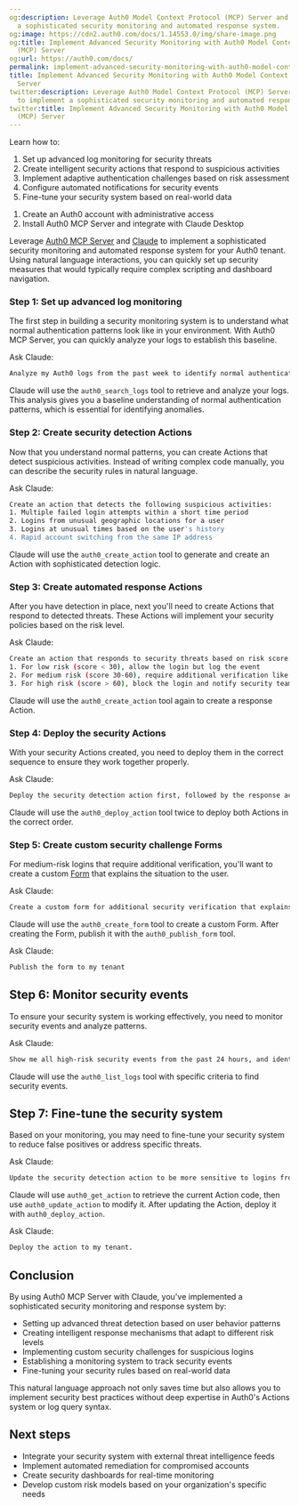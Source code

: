 ```yaml
---
og:description: Leverage Auth0 Model Context Protocol (MCP) Server and Claude to implement
  a sophisticated security monitoring and automated response system.
og:image: https://cdn2.auth0.com/docs/1.14553.0/img/share-image.png
og:title: Implement Advanced Security Monitoring with Auth0 Model Context Protocol
  (MCP) Server
og:url: https://auth0.com/docs/
permalink: implement-advanced-security-monitoring-with-auth0-model-context-protocol-mcp
title: Implement Advanced Security Monitoring with Auth0 Model Context Protocol (MCP)
  Server
twitter:description: Leverage Auth0 Model Context Protocol (MCP) Server and Claude
  to implement a sophisticated security monitoring and automated response system.
twitter:title: Implement Advanced Security Monitoring with Auth0 Model Context Protocol
  (MCP) Server
---
```


<Card title="Overview">

Learn how to:

1. Set up advanced log monitoring for security threats
2. Create intelligent security actions that respond to suspicious activities
3. Implement adaptive authentication challenges based on risk assessment
4. Configure automated notifications for security events
5. Fine-tune your security system based on real-world data

</Card><Card title="Before you start">

1. Create an Auth0 account with administrative access
2. Install Auth0 MCP Server and integrate with Claude Desktop

</Card>

Leverage [Auth0 MCP Server](/docs/get-started/auth0-mcp-server) and [Claude](https://claude.ai/) to implement a sophisticated security monitoring and automated response system for your Auth0 tenant. Using natural language interactions, you can quickly set up security measures that would typically require complex scripting and dashboard navigation.

### Step 1: Set up advanced log monitoring

The first step in building a security monitoring system is to understand what normal authentication patterns look like in your environment. With Auth0 MCP Server, you can quickly analyze your logs to establish this baseline.

Ask Claude:

```bash wrap lines
Analyze my Auth0 logs from the past week to identify normal authentication patterns. Look for common IP ranges, devices, browsers, and time-of-day patterns.
```






Claude will use the `auth0_search_logs` tool to retrieve and analyze your logs. This analysis gives you a baseline understanding of normal authentication patterns, which is essential for identifying anomalies.

### Step 2: Create security detection Actions

Now that you understand normal patterns, you can create Actions that detect suspicious activities. Instead of writing complex code manually, you can describe the security rules in natural language.

Ask Claude:

```bash lines
Create an action that detects the following suspicious activities:
1. Multiple failed login attempts within a short time period
2. Logins from unusual geographic locations for a user
3. Logins at unusual times based on the user's history
4. Rapid account switching from the same IP address
```






Claude will use the `auth0_create_action` tool to generate and create an Action with sophisticated detection logic.

### Step 3: Create automated response Actions

After you have detection in place, next you'll need to create Actions that respond to detected threats. These Actions will implement your security policies based on the risk level.

Ask Claude:

```bash lines
Create an action that responds to security threats based on risk score:
1. For low risk (score < 30), allow the login but log the event
2. For medium risk (score 30-60), require additional verification like MFA
3. For high risk (score > 60), block the login and notify security team
```






Claude will use the `auth0_create_action` tool again to create a response Action.

### Step 4: Deploy the security Actions

With your security Actions created, you need to deploy them in the correct sequence to ensure they work together properly.

Ask Claude:

```bash wrap lines
Deploy the security detection action first, followed by the response action. They should run in sequence during the login flow.
```






Claude will use the `auth0_deploy_action` tool twice to deploy both Actions in the correct order.

### Step 5: Create custom security challenge Forms

For medium-risk logins that require additional verification, you'll want to create a custom [Form](/docs/customize/forms) that explains the situation to the user.

Ask Claude:

```bash wrap lines
Create a custom form for additional security verification that explains to the user why additional verification is needed and provides clear instructions.
```






Claude will use the `auth0_create_form` tool to create a custom Form. After creating the Form, publish it with the `auth0_publish_form` tool.

Ask Claude:

```bash lines
Publish the form to my tenant
```






## Step 6: Monitor security events

To ensure your security system is working effectively, you need to monitor security events and analyze patterns.

Ask Claude:

```bash wrap lines
Show me all high-risk security events from the past 24 hours, and identify any patterns or trends, using score-based categorization.
```






Claude will use the `auth0_list_logs` tool with specific criteria to find security events.

## Step 7: Fine-tune the security system

Based on your monitoring, you may need to fine-tune your security system to reduce false positives or address specific threats.

Ask Claude:

```bash wrap lines
Update the security detection action to be more sensitive to logins from Russia and China, and less sensitive to unusual login times for users in the IT department.
```






Claude will use `auth0_get_action` to retrieve the current Action code, then use `auth0_update_action` to modify it. After updating the Action, deploy it with `auth0_deploy_action`.

Ask Claude:

```bash lines
Deploy the action to my tenant.
```






## Conclusion

By using Auth0 MCP Server with Claude, you've implemented a sophisticated security monitoring and response system by:

* Setting up advanced threat detection based on user behavior patterns
* Creating intelligent response mechanisms that adapt to different risk levels
* Implementing custom security challenges for suspicious logins
* Establishing a monitoring system to track security events
* Fine-tuning your security rules based on real-world data

This natural language approach not only saves time but also allows you to implement security best practices without deep expertise in Auth0's Actions system or log query syntax.

## Next steps

* Integrate your security system with external threat intelligence feeds
* Implement automated remediation for compromised accounts
* Create security dashboards for real-time monitoring
* Develop custom risk models based on your organization's specific needs